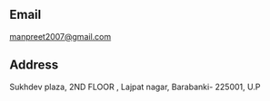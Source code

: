 ## Email

manpreet2007@gmail.com

## Address

Sukhdev plaza, 2ND FLOOR , Lajpat nagar, Barabanki- 225001, U.P
